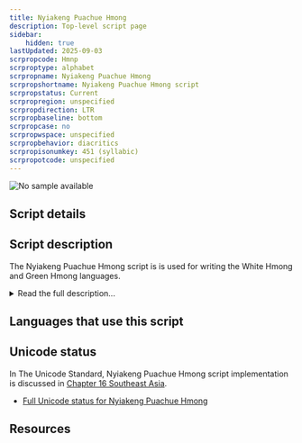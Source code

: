 ```yaml
---
title: Nyiakeng Puachue Hmong
description: Top-level script page
sidebar:
    hidden: true
lastUpdated: 2025-09-03
scrpropcode: Hmnp
scrproptype: alphabet
scrpropname: Nyiakeng Puachue Hmong
scrpropshortname: Nyiakeng Puachue Hmong script
scrpropstatus: Current
scrpropregion: unspecified
scrpropdirection: LTR
scrpropbaseline: bottom
scrpropcase: no
scrpropwspace: unspecified
scrpropbehavior: diacritics
scrpropisonumkey: 451 (syllabic)
scrpropotcode: unspecified
---
```



![No sample available](../images/nosample.png)



## Script details

<ScriptDetails />

## Script description

The Nyiakeng Puachue Hmong script is is used for writing the White Hmong and Green Hmong languages.

<details>
<summary>Read the full description...</summary>This script has been used by members of the United Christians Liberty Evangelical church in America for more than 25 years, in printed material and videos. It is reported to have some use in Laos, Thailand, Vietnam, France, and Australia.

Nyiakeng Puachue Hmong is an alphabetic script comprised of 36 consonant characters, 9 vowel characters, and 7 combining tone characters.
</details>

## Languages that use this script

<WsList script='Hmnp' wsMax='5' />

## Unicode status

In The Unicode Standard, Nyiakeng Puachue Hmong script implementation is discussed in [Chapter 16 Southeast Asia](http://www.unicode.org/versions/latest/ch16.pdf).

- [Full Unicode status for Nyiakeng Puachue Hmong](/scrlang/unicode/hmnp-unicode)



## Resources

<ScriptResources detailSummary='seemore' />

